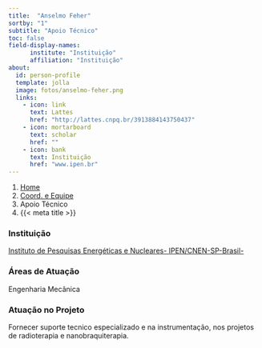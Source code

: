 ```yaml
---
title:  "Anselmo Feher"
sortby: "1"
subtitle: "Apoio Técnico"
toc: false
field-display-names:
      institute: "Instituição"
      affiliation: "Instituição"
about:
  id: person-profile
  template: jolla
  image: fotos/anselmo-feher.png
  links:
    - icon: link
      text: Lattes
      href: "http://lattes.cnpq.br/3913884143750437"
    - icon: mortarboard
      text: scholar
      href: ""
    - icon: bank
      text: Instituição
      href: "www.ipen.br"
---
```


```{=html}
<nav aria-label="breadcrumb">
  <ol class="breadcrumb">
    <li class="breadcrumb-item"><a href="../../index.html">Home</a></li>
    <li class="breadcrumb-item"><a href="../coord-equipe.html">Coord. e Equipe</a></li>
    <li class="breadcrumb-item active">Apoio Técnico</li>
    <li class="breadcrumb-item active" aria-current="page">{{< meta title >}}</li>
  </ol>
</nav>
```
:::{#person-profile}
:::

### Instituição

[Instituto de Pesquisas Energéticas e Nucleares- IPEN/CNEN-SP-Brasil-](www.ipen.br)

### Áreas de Atuação

Engenharia Mecânica

### Atuação no Projeto

Fornecer suporte tecnico especializado e na instrumentação, nos projetos de radioterapia e nanobraquiterapia.
